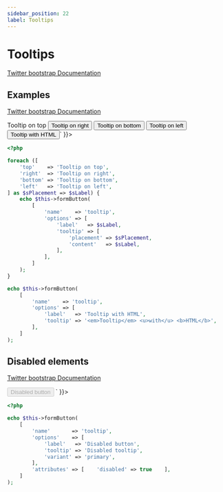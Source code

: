 ```yaml
---
sidebar_position: 22
label: Tooltips
---
```



# Tooltips

[Twitter bootstrap Documentation](https://getbootstrap.com/docs/4.5/components/tooltips/)

## Examples

[Twitter bootstrap Documentation](https://getbootstrap.com/docs/4.5/components/tooltips/#examples)

<Tabs>
<TabItem value="result" label="Result" default>
  <HtmlCode bootstrapVersion="4.5">
      <div dangerouslySetInnerHTML={{ __html: `<button type="button" name="tooltip" class="btn btn-secondary" title="Tooltip on top" data-toggle="tooltip" data-placement="top" value="">Tooltip on top</button>
<button type="button" name="tooltip" class="btn btn-secondary" title="Tooltip on right" data-toggle="tooltip" data-placement="right" value="">Tooltip on right</button>
<button type="button" name="tooltip" class="btn btn-secondary" title="Tooltip on bottom" data-toggle="tooltip" data-placement="bottom" value="">Tooltip on bottom</button>
<button type="button" name="tooltip" class="btn btn-secondary" title="Tooltip on left" data-toggle="tooltip" data-placement="left" value="">Tooltip on left</button>
<button type="button" name="tooltip" class="btn btn-secondary" title="&lt;em&gt;Tooltip&lt;/em&gt; &lt;u&gt;with&lt;/u&gt; &lt;b&gt;HTML&lt;/b&gt;" data-toggle="tooltip" data-html="true" value="">Tooltip with HTML</button>` }}></div>
  </HtmlCode>
</TabItem>
<TabItem value="source" label="Source">

```php
<?php

foreach ([
    'top'    => 'Tooltip on top',
    'right'  => 'Tooltip on right',
    'bottom' => 'Tooltip on bottom',
    'left'   => 'Tooltip on left',
] as $sPlacement => $sLabel) {
    echo $this->formButton(
        [
            'name'    => 'tooltip',
            'options' => [
                'label'   => $sLabel,
                'tooltip' => [
                    'placement' => $sPlacement,
                    'content'   => $sLabel,
                ],
            ],
        ]
    );
}

echo $this->formButton(
    [
        'name'    => 'tooltip',
        'options' => [
            'label'   => 'Tooltip with HTML',
            'tooltip' => '<em>Tooltip</em> <u>with</u> <b>HTML</b>',
        ],
    ]
);

```

</TabItem>
</Tabs>

## Disabled elements

[Twitter bootstrap Documentation](https://getbootstrap.com/docs/4.5/components/tooltips/#disabled-elements)

<Tabs>
<TabItem value="result" label="Result" default>
  <HtmlCode bootstrapVersion="4.5">
      <div dangerouslySetInnerHTML={{ __html: `<span class="d-inline-block" data-toggle="tooltip" tabindex="0" title="Disabled tooltip">
  <button type="button" name="tooltip" disabled="disabled" class="btn btn-primary" style="pointer-events: none;" value="">Disabled button</button>
</span>` }}></div>
  </HtmlCode>
</TabItem>
<TabItem value="source" label="Source">

```php
<?php

echo $this->formButton(
    [
        'name'       => 'tooltip',
        'options'    => [
            'label'   => 'Disabled button',
            'tooltip' => 'Disabled tooltip',
            'variant' => 'primary',
        ],
        'attributes' => [    'disabled' => true    ],
    ]
);

```

</TabItem>
</Tabs>

